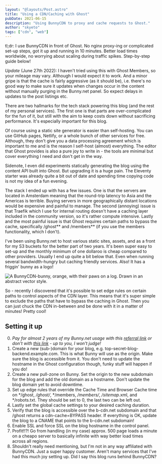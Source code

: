 ```yaml
---
layout: "@layouts/Post.astro"
title: "Using a CDN/Caching with Ghost"
pubDate: 2021-06-15
description: "Using BunnyCDN to proxy and cache requests to Ghost."
author: "skyeto"
tags: ["cdn", "web"]
---
```


tl;dr: I use BunnyCDN in front of Ghost. No nginx proxy-ing or complicated set-up steps, got it up and running in 10 minutes. Better load times worldwide, no worrying about scaling during traffic spikes. Step-by-step guide below!

*Update* (June 27th 2022): I haven't tried using this with Ghost Members, so your mileage may vary. Although I would expect it to work. And a minor gripe is that the cache is fairly aggressive (as it should be), i.e. there's no good way to make sure it updates when changes occur in the content without manually purging in the Bunny.net panel. So expect delays in updates to the post listings etc.

There are two hallmarks for the tech stack powering this blog (and the rest of my personal services). The first one is that parts are over-complicated for the fun of it, but still with the aim to keep costs down without sacrificing performance. It's especially important for this blog.

Of course using a static site generator is easier than self-hosting. You can use GitHub pages, Netlify, or a whole bunch of other services for free. Although, they don't give you a data processing agreement which is important to me and is the reason I self-host (almost) everything. The editor that Ghost provides is also a pure joy to write in - the tools are minimal but cover everything I need and don't get in the way. 

Sidenote, I even did experiments statically generating the blog using the content API built into Ghost. But upgrading it is a huge pain. The Eleventy starter was already quite a bit out of date and spending time copying code is not my idea of a fun evening.

The stack I ended up with has a few issues. One is that the servers are located in Amsterdam meaning that the round-trip latency to Asia and the Americas is terrible. Buying servers in more geographically distant locations would be expensive and painful to manage. The second (annoying) issue is that Traefik which I use for internal routing doesn't have a caching layer included in the community version, so it's rather compute intensive. Lastly and the most painful issue is that Ghost requires certain paths to bypass the cache, specifically /ghost** and /members** (if you use the members functionality, which I don't).

I've been using Bunny.net to host various static sites, assets, and as a front for my S3 buckets for the better part of two years. It's been super easy to set-up and the monthly minimum of one dollaroo is cheap compared to other providers. Usually I end up quite a bit below that. Even when running several bandwidth-hungry but caching friendly services. Also! It has a friggin' bunny as a logo!

![A BunnyCDN-bunny, orange, with their paws on a log. Drawn in an abstract vector style.](/posts/bunnycdn-ghost/bunnycdn-bunny.svg)

So - recently I discovered that it's possible to set edge rules on certain paths to control aspects of the CDN layer. This means that it's super simple to exclude the paths that have to bypass the caching in Ghost. Then you can just chuck the CDN in-between and be done with it in a matter of minutes! Pretty cool!

## Setting it up
0. *Pay for almost 2 years of my Bunny.net usage with this [referral link](https://bunnycdn.com/?ref=k1jiu7wifx) or don't with [this link](https://bunnycdn.com/) - up to you, I won't judge!*
1. Create a new (sub-)domain for your blog, e.g. top-secret-blog-backend.example.com. This is what Bunny will use as the origin. Make sure the blog is accessible from it. You don't need to update the hostname in the Ghost configuration though, funky stuff will happen if you do!
2. Create a new pull-zone on Bunny. Set the origin to the new subdomain for the blog and add the old domain as a hostname. Don't update the blog domain yet to avoid downtime. 
3. Set up edge rules that override the Cache Time and Browser Cache time on */ghost, */ghost/*, */members, */members/*, */sitemap*.xml, and */robots.txt. They should be set to 0, the last two can be left out. 
4. Lastly set the global cache settings to your desired caching duration.
5. Verify that the blog is accessible over the b-cdn.net subdomain and that /ghost returns a cdn-cache=BYPASS header. If everything is OK, update the blog to a CNAME that points to the b-cdn.net subdomain! 
6. Enable SSL and force SSL on the blog hostname in the control panel.
7. Profit!!?! Go from handling (in my case) approx. 500 page loads a minute on a cheapo server to basically infinite with way better load times across all regions.
8. Shouldn't really need mentioning, but I'm not in any way affiliated with BunnyCDN. Just a super happy customer. Aren't many services that I've had this much joy setting up. Did I say this blog runs behind BunnyCDN? 
